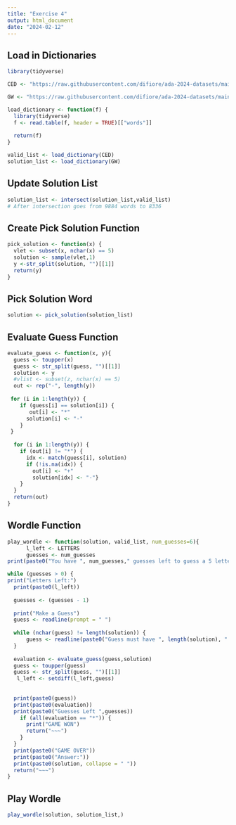 ```yaml
---
title: "Exercise 4"
output: html_document
date: "2024-02-12"
---
```


## Load in Dictionaries
```r
library(tidyverse)

CED <- "https://raw.githubusercontent.com/difiore/ada-2024-datasets/main/collins-scrabble-words-2019.txt"

GW <- "https://raw.githubusercontent.com/difiore/ada-2024-datasets/main/google-10000-english-usa-no-swears.txt"

load_dictionary <- function(f) {
  library(tidyverse)
  f <- read.table(f, header = TRUE)[["words"]]
  
  return(f)
}

valid_list <- load_dictionary(CED)
solution_list <- load_dictionary(GW)
```

## Update Solution List
```r
solution_list <- intersect(solution_list,valid_list)
# After intersection goes from 9884 words to 8336

```

## Create Pick Solution Function
```r
pick_solution <- function(x) {
  vlet <- subset(x, nchar(x) == 5)
  solution <- sample(vlet,1)
  y <-str_split(solution, "")[[1]]
  return(y)
}

```

## Pick Solution Word
```r
solution <- pick_solution(solution_list)

```

## Evaluate Guess Function
```r
evaluate_guess <- function(x, y){
  guess <- toupper(x)
  guess <- str_split(guess, "")[[1]]
  solution <- y
  #vlist <- subset(z, nchar(x) == 5)
  out <- rep("-", length(y))
  
 for (i in 1:length(y)) {
    if (guess[i] == solution[i]) {
       out[i] <- "*"
      solution[i] <- "-" 
    }
 }
  
  for (i in 1:length(y)) {
    if (out[i] != "*") {
      idx <- match(guess[i], solution)
      if (!is.na(idx)) {
        out[i] <- "+"
        solution[idx] <- "-"}
    }
  }
  return(out)
}
```

## Wordle Function
```r
play_wordle <- function(solution, valid_list, num_guesses=6){
      l_left <- LETTERS
      guesses <- num_guesses
print(paste0("You have ", num_guesses," guesses left to guess a 5 letter word"))

while (guesses > 0) {
print("Letters Left:")
  print(paste0(l_left))
  
  guesses <- (guesses - 1)
  
  print("Make a Guess")
  guess <- readline(prompt = " ")
  
  while (nchar(guess) != length(solution)) {
      guess <- readline(paste0("Guess must have ", length(solution), " characters: "))
  }
  
  evaluation <- evaluate_guess(guess,solution)
  guess <- toupper(guess)
  guess <- str_split(guess, "")[[1]]
   l_left <- setdiff(l_left,guess)
   
   
  print(paste0(guess))
  print(paste0(evaluation))
  print(paste0("Guesses Left ",guesses))
    if (all(evaluation == "*")) {
      print("GAME WON")
      return("~~~")
    }
  }
  print(paste0("GAME OVER"))
  print(paste0("Answer:"))
  print(paste0(solution, collapse = " "))
  return("~~~")
}

```

## Play Wordle
```r
play_wordle(solution, solution_list,)
```
